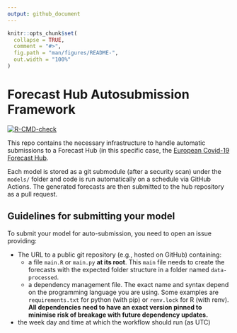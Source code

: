 ```yaml
---
output: github_document
---
```


<!-- README.md is generated from README.Rmd. Please edit that file -->

```r
knitr::opts_chunk$set(
  collapse = TRUE,
  comment = "#>",
  fig.path = "man/figures/README-",
  out.width = "100%"
)
```

# Forecast Hub Autosubmission Framework

<!-- badges: start -->
[![R-CMD-check](https://github.com/epiforecasts/covid19-forecast-hub-europe-submissions/workflows/R-CMD-check/badge.svg)](https://github.com/epiforecasts/covid19-forecast-hub-europe-submissions/actions)
<!-- badges: end -->

This repo contains the necessary infrastructure to handle automatic submissions
to a Forecast Hub (in this specific case, the 
[European Covid-19 Forecast Hub](https://github.com/epiforecasts/covid19-forecast-hub-europe).

Each model is stored as a git submodule (after a security scan) under the 
`models/` folder and code is run automatically on a schedule via GitHub Actions.
The generated forecasts are then submitted to the hub repository as a pull
request.

## Guidelines for submitting your model

To submit your model for auto-submission, you need to open an issue providing:

- The URL to a public git repository (e.g., hosted on GitHub) containing:
  - a file `main.R` or `main.py` **at its root**. This `main` file needs to 
    create the forecasts with the expected folder structure in a folder named
    `data-processed`.
  - a dependency management file. The exact name and syntax depend on the 
    programming language you are using. Some examples are `requirements.txt` for
    python (with pip) or `renv.lock` for R (with renv). **All dependencies need
    to have an exact version pinned to minimise risk of breakage with future
    dependency updates.**
- the week day and time at which the workflow should run (as UTC)
